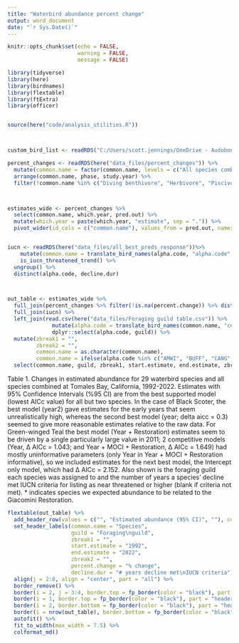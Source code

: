 ```yaml
---
title: "Waterbird abundance percent change"
output: word_document
date: "`r Sys.Date()`"
---
```


```r
knitr::opts_chunk$set(echo = FALSE,
                      warning = FALSE,
                      message = FALSE)
```




```r

library(tidyverse)
library(here)
library(birdnames)
library(flextable)
library(ftExtra)
library(officer)


source(here("code/analysis_utilities.R"))



custom_bird_list <- readRDS("C:/Users/scott.jennings/OneDrive - Audubon Canyon Ranch/Projects/my_R_general/birdnames_support/data/custom_bird_list")


```




```r

percent_changes <- readRDS(here("data_files/percent_changes")) %>% 
  mutate(common.name = factor(common.name, levels = c("All species combined", "Diving benthivore", "Herbivore", "Piscivore", "Brant", "Canada Goose", "Gadwall", "American Wigeon", "Mallard", "Northern Pintail", "Green-winged Teal", "Scaup spp", "Surf Scoter", "Black Scoter", "Bufflehead", "Common Goldeneye", "Common Merganser", "Red-breasted Merganser", "Ruddy Duck", "Pied-billed Grebe", "Horned Grebe", "Red-necked Grebe", "Eared Grebe", "Western/Clark's Grebe", "American Coot", "Forster's Tern", "Red-throated Loon", "Pacific Loon", "Common Loon", "Brandt's Cormorant", "Pelagic Cormorant", "Double-crested Cormorant", "Brown Pelican"))) %>% 
  arrange(common.name, phase, study.year) %>% 
  filter(!common.name %in% c("Diving benthivore", "Herbivore", "Piscivore"), phase == "overall") 



estimates_wide <- percent_changes %>% 
  select(common.name, which.year, pred.out) %>%  
  mutate(which.year = paste(which.year, "estimate", sep = ".")) %>% 
  pivot_wider(id_cols = c("common.name"), values_from = pred.out, names_from = which.year)


iucn <- readRDS(here("data_files/all_best_preds_response"))%>% 
    mutate(common.name = translate_bird_names(alpha.code, "alpha.code", "common.name")) %>%
    is_iucn_threatened_trend() %>% 
  ungroup() %>% 
  distinct(alpha.code, decline.dur)



out_table <- estimates_wide %>% 
  full_join(percent_changes %>% filter(!is.na(percent.change)) %>% distinct(common.name, alpha.code, percent.change)) %>% 
  full_join(iucn) %>% 
  left_join(read.csv(here("data_files/Foraging guild table.csv")) %>%
              mutate(alpha.code = translate_bird_names(common.name, "common.name", "alpha.code")) %>%
              dplyr::select(alpha.code, guild)) %>% 
  mutate(zbreak1 = "",
         zbreak2 = "",
         common.name = as.character(common.name),
         common.name = ifelse(alpha.code %in% c("AMWI", "BUFF", "CANG", "GADW", "GWTE", "MALL", "NOPI", "PBGR"), paste(common.name, "*", sep = ""), common.name)) %>% 
  select(common.name, guild, zbreak1, start.estimate, end.estimate, zbreak2, percent.change, decline.dur)

```



Table 1. Changes in estimated abundance for 29 waterbird species and all species combined at Tomales Bay, California, 1992-2022. Estimates with 95% Confidence Intervals (%95 CI) are from the best supported model (lowest AICc value) for all but two species. In the case of Black Scoter, the best model (year2) gave estimates for the early years that seem unrealistically high, whereas the second best model (year; delta aicc = 0.3) seemed to give more reasonable estimates relative to the raw data. For Green-winged Teal the best model (Year + Restoration) estimates seem to be driven by a single particularly large value in 2011; 2 competitive models (Year, Δ AICc = 1.043; and Year + MOCI + Restoration, Δ AICc = 1.649) had mostly uninformative parameters (only Year in Year + MOCI + Restoration informative), so we included estimates for the next best model, the Intercept only model, which had Δ AICc = 2.152. Also shown is the foraging guild each species was assigned to and the number of years a species' decline met IUCN criteria for listing as near threatened or higher (blank if criteria not met). * indicates species we expected abundance to be related to the Giacomini Restoration.
```r
flextable(out_table) %>% 
  add_header_row(values = c("", "Estimated abundance (95% CI)", ""), colwidths = c(3, 2, 3)) %>% 
  set_header_labels(common.name = "Species",
                    guild = "Foraging\nguild",
                    zbreak1 = "",
                    start.estimate = "1992",
                    end.estimate = "2022",
                    zbreak2 = "",
                    percent.change = "% change",
                    decline.dur = "# years decline met\nIUCN criteria")%>% 
  align(j = 2:8, align = "center", part = "all") %>% 
  border_remove() %>% 
  border(i = 2, j = 3:4, border.top = fp_border(color = "black"), part = "header") %>% 
  border(i = 1, border.top = fp_border(color = "black"), part = "header") %>% 
  border(i = 2, border.bottom = fp_border(color = "black"), part = "header") %>%
  border(i = nrow(out_table), border.bottom = fp_border(color = "black"), part = "body") %>%
  autofit() %>% 
  fit_to_width(max_width = 7.5) %>%
  colformat_md()
  


```


